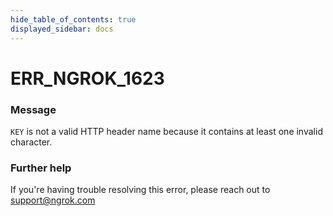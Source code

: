 ```yaml
---
hide_table_of_contents: true
displayed_sidebar: docs
---
```



# ERR_NGROK_1623

### Message

`KEY` is not a valid HTTP header name because it contains at least one invalid character.

<ErrorDetails error="err_ngrok_1623" />

### Further help

If you're having trouble resolving this error, please reach out to [support@ngrok.com](mailto:support@ngrok.com?subject=Help%20with%20ERR_NGROK_1623)
